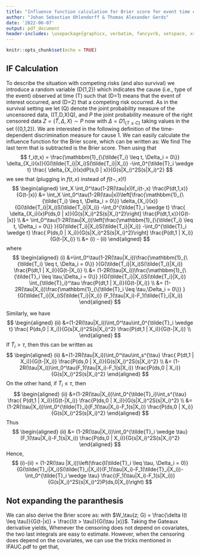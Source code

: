 ```yaml
---
title: "Influence function calculation for Brier score for event time data"
author: "Johan Sebastian Ohlendorff & Thomas Alexander Gerds"
date: '2022-06-07'
output: pdf_document
header-includes: \usepackage{graphicx, verbatim, fancyvrb, setspace, xspace, colortbl, longtable, amsmath, caption, xfrac, float, mathabx,bbm,algorithm2e}
---
```



\newcommand{\Xj}{\ensuremath{X^{\prime}}}
\newcommand{\xj}{\ensuremath{x^{\prime}}}
\newcommand{\AUC}{\ensuremath{\operatorname{AUC}}}
\newcommand{\Brier}{\ensuremath{\operatorname{Brier}}}
\newcommand{\survtau}{\ensuremath{\tilde S(\tau)}}
\newcommand{\hatsurvtau}{\ensuremath{\hat{\tilde{S}}(\tau)}}
\newcommand{\Htau}{\ensuremath{H(\tau)}}
\newcommand{\hatHtau}{\ensuremath{\hat H^{(i)}(\tau)}}

\newcommand{\Utau}{\ensuremath{U(\tau)}}
\newcommand{\hatUtau}{\ensuremath{\hat U^{(i)}(\tau)}}
\newcommand{\Vtau}{\ensuremath{V(\tau)}}
\newcommand{\hatVtau}{\ensuremath{\hat V^{(i)}(\tau)}}
\newcommand{\Wtau}{\ensuremath{W(\tau)}}
\newcommand{\hatWtau}{\ensuremath{\hat W^{(i)}(\tau)}}
\newcommand{\margprob}{\ensuremath{F}}
\newcommand{\hatmargprob}{\ensuremath{\hat{F}}}
\newcommand{\Zi}{\ensuremath{Z_i}}
\newcommand{\emp}{\ensuremath{I\negthickspace P_n}}
\newcommand{\ifauc}{\ensuremath{\mathrm{IF}_{\mathrm{AUC}}}}
\newcommand{\hatifauc}{\ensuremath{\mathrm{\widehat{IF}}_{\mathrm{AUC}}}}
\newcommand{\ifnu}{\ensuremath{\mathrm{IF}_{\nu}}}
\newcommand{\ifnuc}{\ensuremath{\mathrm{IF}^1_{\nu}}}
\newcommand{\hatifnu}{\ensuremath{\mathrm{\widehat{IF}}_{\nu}}}
\newcommand{\hatifnuc}{\ensuremath{\mathrm{\widehat{IF}}^1_{\nu}}}
\newcommand{\ifmu}{\ensuremath{\mathrm{IF}_{\mu}}}
\newcommand{\hatifmu}{\ensuremath{\mathrm{\widehat{IF}}_{\mu}}}
\newcommand{\ifmuc}{\ensuremath{\mathrm{IF}^1_{\mu}}}
\newcommand{\hatifmuc}{\ensuremath{\mathrm{\widehat{IF}}^1_{\mu}}}


```r
knitr::opts_chunk$set(echo = TRUE)
```

## IF Calculation
To describe the situation with competing risks (and also survival) we introduce a
random variable \(D\in\{1,2\}\) which indicates the cause (i.e., type
of the event) observed at time \(T\) such that \(D=1\) means that the
event of interest occurred, and \(D=2\) that a competing risk
occurred. As in the survival setting we let \(Q\) denote the joint
probability measure of the uncensored data, \((T,D,X)\sim Q\), and $P$
the joint probability measure of the right censored data
$Z=(\tilde{T},\Delta,X) \sim P$ now with $\Delta=D 1_{\{T \leq C\}}$
taking values in the set \(\{0,1,2\}\). We are interested in the
following definition of the time-dependent discrimination measure for
cause 1. We can easily calculate the influence function for the Brier score, which can be written as: 
\begin{align*}
& \int\left\{1_{\{ t \leq \tau \}}-R(\tau \mid x)\right\}^{2} Q(d t, d x)\\
&=\int 1_{\{t \leqslant \tau\}}-21_{\{t \leqslant \tau\}} R(\tau \mid x)+R(\tau \mid x)^{2} Q(d t, d x) \\
&= \int 1_{\{t \leqslant \tau\}}(1-2 R(\tau \mid x)) Q(d t, d x)+\int R(\tau \mid x)^{2} Q(d x) \\
&=\int \frac{1_{\{t \leqslant \tau\}}}{G(t- |x)}(1-2 R(\tau \mid x)) P(d t, 1, d x) + \int R\left(\tau | x\right)^2 P(d x)
\end{align*}
We find
\begin{align*}
IC_{\Brier}(\tilde{T}_i,\Delta_i,X_i;\tau) &= \partial_{\varepsilon} \int \frac{1_{\{t \leqslant \tau\}}}{G(t- |x)}(1-2 R(\tau \mid x)) P_{\varepsilon}(d t, 1, d x) +\partial_{\varepsilon} \int R\left(\tau | x\right)^2 P_{\varepsilon}(d x) \\&=
\int 1_{\{t \leqslant \tau \}}(1-2 R(\tau \mid x)) \frac{d(\delta_{\left\{\tilde{T}_{i}, \Delta_i,X_i\right\}})(t, 1, x)+dP(t,1,x)\left[f_i(t-,x)-1\right]}{G(t- |x)} \\
&+ \int R\left(\tau | x\right)^2 (\delta_{\left\{\tilde{T}_{i}, \Delta_i,X_i\right\}}-P) \\
&=   1_{\{\tilde{T}_i \leqslant \tau, \Delta_i=1\}}(1-2 R(\tau \mid X_i)) \frac{1}{G(\tilde{T}_i- | X_i)}  \\
&+  \int 1_{\{t \leqslant \tau\}}(1-2 R(\tau \mid x)) f_i(t-,x) \frac{dP(t,1,x)}{G(t-|x)} + R\left(\tau | X_i \right)^2 \\
&- \int R\left(\tau | x\right)^2 dP(x)
- \int 1_{\{t \leqslant \tau\}}(1-2 R(\tau \mid x)) \frac{dP(t,1,x)}{G(t-|x)}
\end{align*}
The last term that is subtracted is the Brier score. Then using that 
$$
 f_i(t,x) = \frac{\mathbbm{1}_{\{\tilde{T_i} \leq t, \Delta_i = 0\}} \delta_{X_i}(x)}{G(\tilde{T_i}|X_i)S(\tilde{T_i}|X_i)} -\int_0^{\tilde{T}_i \wedge t} \frac{ \delta_{X_i}(x)dP(s,0 | x)}{G(s|X_i)^2S(s|X_i)^2}
$$
we see that (plugging in $f(t,x)$ instead of $f(t-,x)$!)
$$
\begin{aligned}
\int_X \int_0^\tau(1-2R(\tau|x))f_i(t-,x) \frac{P(dt,1,x)}{G(t-|x)} &= \int_X \int_0^\tau(1-2R(\tau|x))\left[\frac{\mathbbm{1}_{\{\tilde{T_i} \leq t, \Delta_i = 0\}} \delta_{X_i}(x)}{G(\tilde{T_i}|X_i)S(\tilde{T_i}|X_i)} -\int_0^{\tilde{T}_i \wedge t} \frac{ \delta_{X_i}(x)P(ds,0 | x)}{G(s|X_i)^2S(s|X_i)^2}\right] \frac{P(dt,1,x)}{G(t-|x)} \\
&= \int_0^\tau(1-2R(\tau|X_i))\left[\frac{\mathbbm{1}_{\{\tilde{T_i} \leq t, \Delta_i = 0\}} }{G(\tilde{T_i}|X_i)S(\tilde{T_i}|X_i)} -\int_0^{\tilde{T}_i \wedge t} \frac{ P(ds,0 | X_i)}{G(s|X_i)^2S(s|X_i)^2}\right] \frac{P(dt,1 | X_i)}{G(t-|X_i)} \\
&= (i) - (ii)
\end{aligned}
$$
where 
$$
\begin{aligned}
(i) &=\int_0^\tau(1-2R(\tau|X_i))\frac{\mathbbm{1}_{\{\tilde{T_i} \leq t, \Delta_i = 0\}} }{G(\tilde{T_i}|X_i)S(\tilde{T_i}|X_i)} \frac{P(dt,1 | X_i)}{G(t-|X_i)} \\
&= (1-2R(\tau|X_i))\frac{\mathbbm{1}_{\{\tilde{T}_i \leq \tau,\Delta_i = 0\}} }{G(\tilde{T_i}|X_i)S(\tilde{T_i}|X_i)} \int_{\tilde{T}_i}^\tau \frac{P(dt,1 | X_i)}{G(t-|X_i)} \\
&= (1-2R(\tau|X_i))\frac{\mathbbm{1}_{\{\tilde{T}_i \leq \tau,\Delta_i = 0\}} }{G(\tilde{T_i}|X_i)S(\tilde{T_i}|X_i)} (F_1(\tau|X_i)-F_1(\tilde{T}_i|X_i))
\end{aligned}
$$

Similarly, we have
$$
\begin{aligned}
(ii) &=(1-2R(\tau|X_i))\int_0^\tau\int_0^{\tilde{T}_i \wedge t} \frac{ P(ds,0 | X_i)}{G(s|X_i)^2S(s|X_i)^2} \frac{P(dt,1 | X_i)}{G(t-|X_i)} \\
\end{aligned}
$$
If $\tilde{T}_i > \tau$, then this can be written as 
$$
\begin{aligned}
(ii) &=(1-2R(\tau|X_i))\int_0^\tau\int_s^{\tau} \frac{ P(dt,1 | X_i)}{G(t-|X_i)} \frac{P(ds,0 | X_i)}{G(s|X_i)^2S(s|X_i)^2} \\
&= (1-2R(\tau|X_i))\int_0^\tau(F_1(\tau|X_i)-F_1(s|X_i)) \frac{P(ds,0 | X_i)}{G(s|X_i)^2S(s|X_i)^2} 
\end{aligned}
$$
On the other hand, if $\tilde{T}_i \leq \tau$, then
$$
\begin{aligned}
(ii) &=(1-2R(\tau|X_i))\int_0^{\tilde{T}_i}\int_s^{\tau} \frac{ P(dt,1 | X_i)}{G(t-|X_i)} \frac{P(ds,0 | X_i)}{G(s|X_i)^2S(s|X_i)^2}  \\
&= (1-2R(\tau|X_i))\int_0^{\tilde{T}_i}(F_1(\tau|X_i)-F_1(s|X_i)) \frac{P(ds,0 | X_i)}{G(s|X_i)^2S(s|X_i)^2} 
\end{aligned}
$$
Thus 
$$
\begin{aligned}
(ii) 
&= (1-2R(\tau|X_i))\int_0^{\tilde{T}_i \wedge \tau}(F_1(\tau|X_i)-F_1(s|X_i)) \frac{P(ds,0 | X_i)}{G(s|X_i)^2S(s|X_i)^2} 
\end{aligned}
$$
Hence, 
$$
(i)-(ii) = (1-2R(\tau |X_i))\left(\frac{I(\tilde{T}_i \leq \tau, \Delta_i = 0)}{G(\tilde{T}_i|X_i)S(\tilde{T}_i|X_i)}(F_1(\tau|X_i)-F_1(\tilde{T}_i|X_i))-\int_0^{\tilde{T}_i \wedge \tau} \frac{(F_1(\tau|X_i)-F_1(s|X_i))}{G(s|X_i)^2S(s|X_i)^2}P(ds,0|X_i)\right)
$$


## Not expanding the paranthesis
We can also derive the Brier score as:
\begin{align*}
\sum_{\delta = 0, 1} \int\left\{1_{\{ t \leq \tau \}}-R(\tau \mid x)\right\}^{2} W_\tau(z; G) P(d t, \delta, d x)
\end{align*}
with $W_\tau(z; G) = \frac{\delta I(t \leq \tau)}{G(t-|x)} +  \frac{I(t > \tau)}{G(\tau |x)}$. Taking the Gateaux derivative yields,
\begin{align*}
& I( \tilde{T}_i \leq \tau, \Delta_i=1)\frac{(1-R(\tau \mid X_i)) ^{2}}{G(\tilde{T}_i- | X_i)} + I( \tilde{T}_i > \tau)\frac{R(\tau \mid X_i) ^{2}}{G(\tau | X_i)} \\
&-Brier \\
&+ \int I(t \leq \tau)(1-R(\tau | x))^2 \frac{f_i(t-,x)}{G(t-|x)}P(dt,1,dx) \\
&+ \int I(t > \tau)R(\tau | x) ^2 \frac{f_i(\tau,x)}{G(\tau|x)}P(dt,dx)
\end{align*}
Whenever the censoring does not depend on covariates, the two last integrals are easy to estimate. However, when the censoring does depend on the covariates, we can use the tricks mentioned in IFAUC.pdf to get that,
\begin{align*}
&\int I(t > \tau)R(\tau | x) ^2 \frac{f_i(\tau,x)}{G(\tau|x)}P(dt,dx) + \int I(t \leq \tau)(1-R(\tau | x))^2 \frac{f_i(t-,x)}{G(t-|x)}P(dt,1,dx) \\
&= R(\tau | X_i)^2 S(\tau | X_i)\left(\frac{I(\tilde{T}_i \leq \tau, \Delta_i = 0)}{G(\tilde{T}_i|X_i)S(\tilde{T}_i|X_i)}-\int_0^{\tilde{T}_i \wedge \tau} \frac{1}{G(s|X_i)^2S(s|X_i)^2}P(ds,0|X_i)\right) \\
&+ (1-R(\tau|X_i))^2 \left(\frac{I(\tilde{T}_i \leq \tau, \Delta_i = 0)}{G(\tilde{T}_i|X_i)S(\tilde{T}_i|X_i)}(F_1(\tau|X_i)-F_1(\tilde{T}_i|X_i))-\int_0^{\tilde{T}_i \wedge \tau} \frac{(F_1(\tau|X_i)-F_1(s|X_i))}{G(s|X_i)^2S(s|X_i)^2}P(ds,0|X_i)\right) \\
&= R(\tau | X_i)^2 S(\tau | X_i)\left(\frac{I(\tilde{T}_i \leq \tau, \Delta_i = 0)}{G(\tilde{T}_i|X_i)S(\tilde{T}_i|X_i)}-\int_0^{\tilde{T}_i \wedge \tau} \frac{1}{G(s|X_i)S(s|X_i)}\Lambda_C(ds|X_i)\right) \\
&+ (1-R(\tau|X_i))^2 \left(\frac{I(\tilde{T}_i \leq \tau, \Delta_i = 0)}{G(\tilde{T}_i|X_i)S(\tilde{T}_i|X_i)}(F_1(\tau|X_i)-F_1(\tilde{T}_i|X_i))-\int_0^{\tilde{T}_i \wedge \tau} \frac{(F_1(\tau|X_i)-F_1(s|X_i))}{G(s|X_i)S(s|X_i)}\Lambda_C(ds|X_i)\right)
\end{align*}

